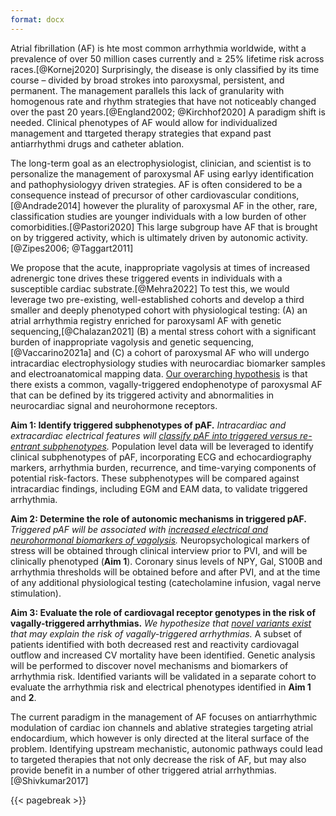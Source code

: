 ```yaml
---
format: docx
---
```


Atrial fibrillation (AF) is hte most common arrhythmia worldwide, witht a prevalence of over 50 million cases currently and &ge; 25% lifetime risk across races.[@Kornej2020]
Surprisingly, the disease is only classified by its time course -- divided by broad strokes into paroxysmal, persistent, and permanent. 
The management parallels this lack of granularity with homogenous rate and rhythm strategies that have not noticeably changed over the past 20 years.[@England2002; @Kirchhof2020]
A paradigm shift is needed.
Clinical phenotypes of AF would allow for individualized management and ttargeted therapy strategies that expand past antiarrhythmi drugs and catheter ablation.

The long-term goal as an electrophysiologist, clinician, and scientist is to personalize the management of paroxysmal AF using earlyy identification and pathophysiologyy driven strategies.
AF is often considered to be a consequence instead of precursor of other cardiovascular conditions,[@Andrade2014] however the plurality of paroxysmal AF in the other, rare, classification studies are younger individuals with a low burden of other comorbidities.[@Pastori2020]
This large subgroup have AF that is brought on by triggered activity, which is ultimately driven by autonomic activity.[@Zipes2006; @Taggart2011]

We propose that the acute, inappropriate vagolysis at times of increased adrenergic tone drives these triggered events in individuals with a susceptible cardiac substrate.[@Mehra2022]
To test this, we would leverage two pre-existing, well-established cohorts and develop a third smaller and deeply phenotyped cohort with physiological testing: (A) an atrial arrhythmia registry enriched for paroxysaml AF with genetic sequencing,[@Chalazan2021] (B) a mental stress cohort with a significant burden of inappropriate vagolysis and genetic sequencing,[@Vaccarino2021a] and (C) a cohort of paroxysmal AF who will undergo intracardiac electrophysiology studies with neurocardiac biomarker samples and electroanatomical mapping data.
[Our overarching hypothesis]{.underline} is that there exists a common, vagally-triggered endophenotype of paroxysmal AF that can be defined by its triggered activity and abnormalities in neurocardiac signal and neurohormone receptors.

__Aim 1: Identify triggered subphenotypes of pAF.__ 
*Intracardiac and extracardiac electrical features will [classify pAF into triggered versus re-entrant subphenotypes]{.underline}.* 
Population level data will be leveraged to identify clinical subphenotypes of pAF, incorporating ECG and echocardiography markers, arrhythmia burden, recurrence, and time-varying components of potential risk-factors.
These subphenotypes will be compared against intracardiac findings, including EGM and EAM data, to validate triggered arrhythmia.

__Aim 2: Determine the role of autonomic mechanisms in triggered pAF.__ 
*Triggered pAF will be associated with [increased electrical and neurohormonal biomarkers of vagolysis]{.underline}.*
Neuropsychological markers of stress will be obtained through clinical interview prior to PVI, and will be clinically phenotyped (__Aim 1__).
Coronary sinus levels of NPY, Gal, S100B and arrhythmia thresholds will be obtained before and after PVI, and at the time of any additional physiological testing (catecholamine infusion, vagal nerve stimulation).

__Aim 3: Evaluate the role of cardiovagal receptor genotypes in the risk of vagally-triggered arrhythmias.__
*We hypothesize that [novel variants exist]{.underline} that may explain the risk of vagally-triggered arrhythmias.*
A subset of patients identified with both decreased rest and reactivity cardiovagal outflow and increased CV mortality have been identified. 
Genetic analysis will be performed to discover novel mechanisms and biomarkers of arrhythmia risk.
Identified variants will be validated in a separate cohort to evaluate the arrhythmia risk and electrical phenotypes identified in __Aim 1__ and __2__.

The current paradigm in the management of AF focuses on antiarrhythmic modulation of cardiac ion channels and ablative strategies targeting atrial endocardium, which however is only directed at the literal surface of the problem.
Identifying upstream mechanistic, autonomic pathways could lead to targeted therapies that not only decrease the risk of AF, but may also provide benefit in a number of other triggered atrial arrhythmias.[@Shivkumar2017]

{{< pagebreak >}}

::: {#refs}
:::
